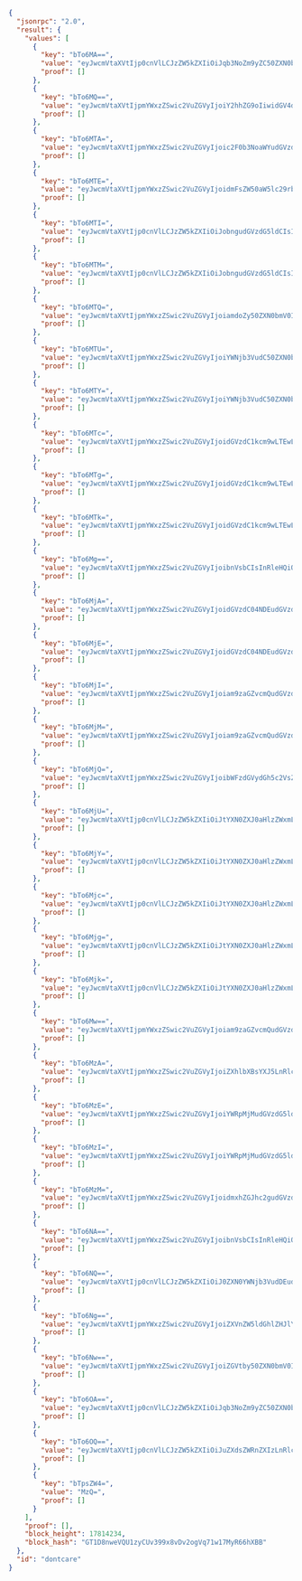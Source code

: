 ```json
{
  "jsonrpc": "2.0",
  "result": {
    "values": [
      {
        "key": "bTo6MA==",
        "value": "eyJwcmVtaXVtIjp0cnVlLCJzZW5kZXIiOiJqb3NoZm9yZC50ZXN0bmV0IiwidGV4dCI6ImhlbGxvIn0=",
        "proof": []
      },
      {
        "key": "bTo6MQ==",
        "value": "eyJwcmVtaXVtIjpmYWxzZSwic2VuZGVyIjoiY2hhZG9oIiwidGV4dCI6ImhlbGxvIGVyeWJvZHkifQ==",
        "proof": []
      },
      {
        "key": "bTo6MTA=",
        "value": "eyJwcmVtaXVtIjpmYWxzZSwic2VuZGVyIjoic2F0b3NoaWYudGVzdG5ldCIsInRleHQiOiJIaWxsbyEifQ==",
        "proof": []
      },
      {
        "key": "bTo6MTE=",
        "value": "eyJwcmVtaXVtIjpmYWxzZSwic2VuZGVyIjoidmFsZW50aW5lc29rb2wudGVzdG5ldCIsInRleHQiOiJIaSEifQ==",
        "proof": []
      },
      {
        "key": "bTo6MTI=",
        "value": "eyJwcmVtaXVtIjp0cnVlLCJzZW5kZXIiOiJobngudGVzdG5ldCIsInRleHQiOiJoZWxsbyJ9",
        "proof": []
      },
      {
        "key": "bTo6MTM=",
        "value": "eyJwcmVtaXVtIjp0cnVlLCJzZW5kZXIiOiJobngudGVzdG5ldCIsInRleHQiOiJzZCJ9",
        "proof": []
      },
      {
        "key": "bTo6MTQ=",
        "value": "eyJwcmVtaXVtIjpmYWxzZSwic2VuZGVyIjoiamdoZy50ZXN0bmV0IiwidGV4dCI6IktoZyJ9",
        "proof": []
      },
      {
        "key": "bTo6MTU=",
        "value": "eyJwcmVtaXVtIjpmYWxzZSwic2VuZGVyIjoiYWNjb3VudC50ZXN0bmV0IiwidGV4dCI6IldoZW4gSUNPPyJ9",
        "proof": []
      },
      {
        "key": "bTo6MTY=",
        "value": "eyJwcmVtaXVtIjpmYWxzZSwic2VuZGVyIjoiYWNjb3VudC50ZXN0bmV0IiwidGV4dCI6IlRlc3QgMiJ9",
        "proof": []
      },
      {
        "key": "bTo6MTc=",
        "value": "eyJwcmVtaXVtIjpmYWxzZSwic2VuZGVyIjoidGVzdC1kcm9wLTEwLnRlc3RuZXQiLCJ0ZXh0IjoiRnJlZSBtZXNzYWdlcyBhcmUgdGhlIGJlc3QifQ==",
        "proof": []
      },
      {
        "key": "bTo6MTg=",
        "value": "eyJwcmVtaXVtIjpmYWxzZSwic2VuZGVyIjoidGVzdC1kcm9wLTEwLnRlc3RuZXQiLCJ0ZXh0IjoiV2hlbiBJQ08/In0=",
        "proof": []
      },
      {
        "key": "bTo6MTk=",
        "value": "eyJwcmVtaXVtIjpmYWxzZSwic2VuZGVyIjoidGVzdC1kcm9wLTEwLnRlc3RuZXQiLCJ0ZXh0IjoiV2hlbiBJQ08/In0=",
        "proof": []
      },
      {
        "key": "bTo6Mg==",
        "value": "eyJwcmVtaXVtIjpmYWxzZSwic2VuZGVyIjoibnVsbCIsInRleHQiOiJ1bmRlZmluZWQifQ==",
        "proof": []
      },
      {
        "key": "bTo6MjA=",
        "value": "eyJwcmVtaXVtIjpmYWxzZSwic2VuZGVyIjoidGVzdC04NDEudGVzdG5ldCIsInRleHQiOiJXaGVuIElDTz8ifQ==",
        "proof": []
      },
      {
        "key": "bTo6MjE=",
        "value": "eyJwcmVtaXVtIjpmYWxzZSwic2VuZGVyIjoidGVzdC04NDEudGVzdG5ldCIsInRleHQiOiJoZXkgaGV5IGhleSJ9",
        "proof": []
      },
      {
        "key": "bTo6MjI=",
        "value": "eyJwcmVtaXVtIjpmYWxzZSwic2VuZGVyIjoiam9zaGZvcmQudGVzdG5ldCIsInRleHQiOiJoaSJ9",
        "proof": []
      },
      {
        "key": "bTo6MjM=",
        "value": "eyJwcmVtaXVtIjpmYWxzZSwic2VuZGVyIjoiam9zaGZvcmQudGVzdG5ldCIsInRleHQiOiJoaSB4MiJ9",
        "proof": []
      },
      {
        "key": "bTo6MjQ=",
        "value": "eyJwcmVtaXVtIjpmYWxzZSwic2VuZGVyIjoibWFzdGVydGh5c2VsZi50ZXN0bmV0IiwidGV4dCI6ImhhbmRzaGFrZS5oYWNrbWVkb21haW4vICJ9",
        "proof": []
      },
      {
        "key": "bTo6MjU=",
        "value": "eyJwcmVtaXVtIjp0cnVlLCJzZW5kZXIiOiJtYXN0ZXJ0aHlzZWxmLnRlc3RuZXQiLCJ0ZXh0IjoiSGVsbG8gQ29zbW9zLCBob21lLmNvc21hdHJpeGNvbm5lY3Rpb25zLyJ9",
        "proof": []
      },
      {
        "key": "bTo6MjY=",
        "value": "eyJwcmVtaXVtIjp0cnVlLCJzZW5kZXIiOiJtYXN0ZXJ0aHlzZWxmLnRlc3RuZXQiLCJ0ZXh0IjoiYnVpbGQsIGJ1aWxkLCBidWlsZCBpIGNhbWUgdG8gYnVpbGQgYSBicmlkZ2UgaW4gUEVBQ0UsIHNvIGNvbWUgbGV0cyBidWlsZC4uLnNvbmcgYnkgXCJOYWhrbyBCZWFyXCIgIn0=",
        "proof": []
      },
      {
        "key": "bTo6Mjc=",
        "value": "eyJwcmVtaXVtIjp0cnVlLCJzZW5kZXIiOiJtYXN0ZXJ0aHlzZWxmLnRlc3RuZXQiLCJ0ZXh0IjoiYnVpbGQgYSBicmlkZ2UgKGh0dHBzOi8vd3d3Lmdvb2dsZS5jb20vdXJsP3NhPXQmcmN0PWomcT0mZXNyYz1zJnNvdXJjZT13ZWImY2Q9JmNhZD1yamEmdWFjdD04JnZlZD0yYWhVS0V3ajA0ZGlnMTlqckFoV05tbGtLSGR5X0FnUVEzeXd3QUhvRUNBVVFBZyZ1cmw9aHR0cHMlM0ElMkYlMkZ3d3cueW91dHViZS5jb20lMkZ3YXRjaCUzRnYlM0Rlb1RYNWZmOVplMCZ1c2c9QU92VmF3MFoxZzFIMkZzeF85d3FJSmg5RTk2UCkifQ==",
        "proof": []
      },
      {
        "key": "bTo6Mjg=",
        "value": "eyJwcmVtaXVtIjp0cnVlLCJzZW5kZXIiOiJtYXN0ZXJ0aHlzZWxmLnRlc3RuZXQiLCJ0ZXh0IjoiaHR0cDovL3RyaXBweS7wn42EbWFnaWMvIn0=",
        "proof": []
      },
      {
        "key": "bTo6Mjk=",
        "value": "eyJwcmVtaXVtIjp0cnVlLCJzZW5kZXIiOiJtYXN0ZXJ0aHlzZWxmLnRlc3RuZXQiLCJ0ZXh0IjoiaHR0cDovL3VuaXRlLnJhaW5ib3d0cmliZXMvIn0=",
        "proof": []
      },
      {
        "key": "bTo6Mw==",
        "value": "eyJwcmVtaXVtIjpmYWxzZSwic2VuZGVyIjoiam9zaGZvcmQudGVzdG5ldCIsInRleHQiOiJobW1tbW1tIn0=",
        "proof": []
      },
      {
        "key": "bTo6MzA=",
        "value": "eyJwcmVtaXVtIjpmYWxzZSwic2VuZGVyIjoiZXhlbXBsYXJ5LnRlc3RuZXQiLCJ0ZXh0IjoiaGVsbG8ifQ==",
        "proof": []
      },
      {
        "key": "bTo6MzE=",
        "value": "eyJwcmVtaXVtIjpmYWxzZSwic2VuZGVyIjoiYWRpMjMudGVzdG5ldCIsInRleHQiOiJobW0ifQ==",
        "proof": []
      },
      {
        "key": "bTo6MzI=",
        "value": "eyJwcmVtaXVtIjpmYWxzZSwic2VuZGVyIjoiYWRpMjMudGVzdG5ldCIsInRleHQiOiJ3aGF0In0=",
        "proof": []
      },
      {
        "key": "bTo6MzM=",
        "value": "eyJwcmVtaXVtIjpmYWxzZSwic2VuZGVyIjoidmxhZGJhc2gudGVzdG5ldCIsInRleHQiOiJIaSJ9",
        "proof": []
      },
      {
        "key": "bTo6NA==",
        "value": "eyJwcmVtaXVtIjpmYWxzZSwic2VuZGVyIjoibnVsbCIsInRleHQiOiIgIn0=",
        "proof": []
      },
      {
        "key": "bTo6NQ==",
        "value": "eyJwcmVtaXVtIjp0cnVlLCJzZW5kZXIiOiJ0ZXN0YWNjb3VudDEudGVzdG5ldCIsInRleHQiOiJ0ZXN0In0=",
        "proof": []
      },
      {
        "key": "bTo6Ng==",
        "value": "eyJwcmVtaXVtIjpmYWxzZSwic2VuZGVyIjoiZXVnZW5ldGhlZHJlYW0iLCJ0ZXh0IjoibnVsbCJ9",
        "proof": []
      },
      {
        "key": "bTo6Nw==",
        "value": "eyJwcmVtaXVtIjpmYWxzZSwic2VuZGVyIjoiZGVtby50ZXN0bmV0IiwidGV4dCI6Ikkgb25seSB3cml0ZSBmcmVlIG1lc3NhZ2VzLiJ9",
        "proof": []
      },
      {
        "key": "bTo6OA==",
        "value": "eyJwcmVtaXVtIjp0cnVlLCJzZW5kZXIiOiJqb3NoZm9yZC50ZXN0bmV0IiwidGV4dCI6IkkgcHJlZmVyIHByZW1pdW0gbWVzc2FnZXMifQ==",
        "proof": []
      },
      {
        "key": "bTo6OQ==",
        "value": "eyJwcmVtaXVtIjp0cnVlLCJzZW5kZXIiOiJuZXdsZWRnZXIzLnRlc3RuZXQiLCJ0ZXh0IjoiTGVkZ2VyIn0=",
        "proof": []
      },
      {
        "key": "bTpsZW4=",
        "value": "MzQ=",
        "proof": []
      }
    ],
    "proof": [],
    "block_height": 17814234,
    "block_hash": "GT1D8nweVQU1zyCUv399x8vDv2ogVq71w17MyR66hXBB"
  },
  "id": "dontcare"
}
```

